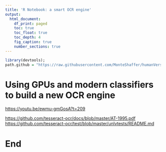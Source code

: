 ```yaml
---
title: 'R Notebook: a smart OCR engine'
output:
  html_document:
    df_print: paged
    toc: true
    toc_float: true
    toc_depth: 4
    fig_caption: true
    number_sections: true 
---
```


```r
library(devtools);
path.github = "https://raw.githubusercontent.com/MonteShaffer/humanVerseWSU/master/";


```

# Using GPUs and modern classifiers to build a new OCR engine  

<https://youtu.be/ewmu-gmGosA?t=209>

<https://github.com/tesseract-ocr/docs/blob/master/AT-1995.pdf>
<https://github.com/tesseract-ocr/test/blob/master/unlvtests/README.md>



# End
